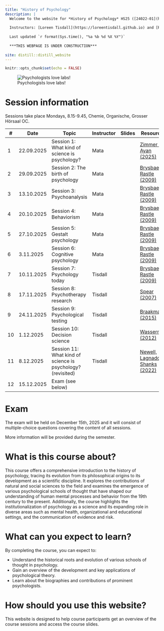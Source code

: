 ```yaml
---
title: "History of Psychology"
description: |
  Welcome to the website for *History of Psychology* HS25 ([24022-01](https://vorlesungsverzeichnis.unibas.ch/de/vorlesungsverzeichnis?id=293358))
  
  Instructors: [Loreen Tisdall](https://loreentisdall.github.io) and [Rui Mata](https://psychologie.unibas.ch/de/personen/rui-mata/about-me/), University of Basel
  
  Last updated `r format(Sys.time(), "%a %b %d %X %Y")`
  
  ***THIS WEBPAGE IS UNDER CONSTRUCTION***
  
site: distill::distill_website
---
```


```r
knitr::opts_chunk$set(echo = FALSE)

```

![Psychologists love labs!](photos/lab.jpg)

# Session information

Sessions take place Mondays, 8.15-9.45, Chemie, Organische, Grosser Hörsaal OC. 

::: l-body
| # | Date     | Topic                         | Instructor | Slides | Resources |
|---| ---------|-------------------------------|--------| --------| --------|
| 1 | 22.09.2025 | Session 1: What kind of science is psychology? | Mata | | [Zimmer & Ayan (2025)](https://www.spektrum.de/podcast/spektrum-podcast-zwischen-forschung-und-ratgebern/2282753) |
| 2 | 29.09.2025 | Session 2: The birth of psychology | Mata | | [Brysbaert & Rastle (2009)](https://adam.unibas.ch/goto_adam_crs_1995736.html) |
| 3 | 13.10.2025 | Session 3: Psychoanalysis | Mata | | [Brysbaert & Rastle (2009)](https://adam.unibas.ch/goto_adam_crs_1995736.html)|
| 4 | 20.10.2025 | Session 4: Behaviorism | Mata |  |[Brysbaert & Rastle (2009)](https://adam.unibas.ch/goto_adam_crs_1995736.html) |
| 5 | 27.10.2025 | Session 5: Gestalt psychology | Mata | | [Brysbaert & Rastle (2009)](https://adam.unibas.ch/goto_adam_crs_1995736.html)|
| 6 | 3.11.2025 | Session 6: Cognitive psychology | Mata |  | [Brysbaert & Rastle (2009)](https://adam.unibas.ch/goto_adam_crs_1995736.html) |
| 7 | 10.11.2025 | Session 7: Psychology today | Tisdall |  | [Brysbaert & Rastle (2009)](https://adam.unibas.ch/goto_adam_crs_1995736.html) |
| 8 | 17.11.2025 | Session 8: Psychotherapy research | Tisdall |  | [Spear (2007)](https://adam.unibas.ch/goto_adam_crs_1995736.html) |
| 9 | 24.11.2025 | Session 9:  Psychological testing | Tisdall |  | [Braakmann (2015)](https://adam.unibas.ch/goto_adam_crs_1995736.html) |
|10 | 1.12.2025 | Session 10: Decision science | Tisdall | | [Wasserman (2012)](https://adam.unibas.ch/goto_adam_crs_1995736.html) |
|11 | 8.12.2025 | Session 11: What kind of science is psychology? (revisited) | Tisdall |  | [Newell, Lagnado, & Shanks (2022)](https://adam.unibas.ch/goto_adam_crs_1995736.html) |
|12 | 15.12.2025 | Exam (see below) | | 
:::

# Exam

The exam will be held on December 15th, 2025 and it will consist of multiple-choice questions covering the content of all sessions. 

More information will be provided during the semester.

<!--The exam will take place in different locations:-->

<!-- **Last Name A–F** -->

<!-- Kollegienhaus, Hörsaal 001: Students with last names starting A up to and including F -->

<!-- **Last Name G–Z** -->

<!-- Bernoullianum, Grösser Hörsaal 148: Students will last names starting with G to Z -->

<!-- **Nachteilsausgleich** -->

<!-- Students notified individually by email (Missionsstr. 64a, Seminarraum 00.001) -->

# What is this course about?

This course offers a comprehensive introduction to the history of psychology, tracing its evolution from its philosophical origins to its development as a scientific discipline. It explores the contributions of natural and social sciences to the field and examines the emergence of various psychological schools of thought that have shaped our understanding of human mental processes and behavior from the 19th century to the present. Additionally, the course highlights the institutionalization of psychology as a science and its expanding role in diverse areas such as mental health, organizational and educational settings, and the communication of evidence and risk.

# What can you expect to learn?

By completing the course, you can expect to:

- Understand the historical roots and evolution of various schools of thought in psychology.
- Gain an overview of the development and key applications of psychological theory.
- Learn about the biographies and contributions of prominent psychologists.

# How should you use this website?

This website is designed to help course participants get an overview of the course sessions and access the course slides. 

<!-- A [FAQ](https://adam.unibas.ch/goto_adam_crs_1995736.html) forum is available on ADAM.  -->
